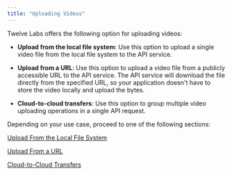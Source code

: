 ```yaml
---
title: "Uploading Videos"
---
```


Twelve Labs offers the following option for uploading videos:

* **Upload from the local file system**: Use this option to upload a single video file from the local file system to the API service.

* **Upload from a URL**: Use this option to upload a video file from a publicly accessible URL to the API service. The API service will download the file directly from the specified URL, so your application doesn't have to store the video locally and upload the bytes.

* **Cloud-to-cloud transfers**: Use this option to group multiple video uploading operations in a single API request.

Depending on your use case, proceed to one of the following sections:

[Upload From the Local File System](/guides/uploading-videos/upload-from-the-local-file-system)

[Upload From a URL](/guides/uploading-videos/upload-from-a-url)

[Cloud-to-Cloud Transfers](/guides/uploading-videos/cloud-to-cloud-transfers)